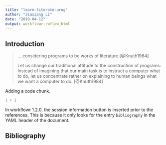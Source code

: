 ```yaml
---
title: "learn-literate-prog"
author: "Jiaxiang Li"
date: "2019-04-12"
output: workflowr::wflow_html
---
```


## Introduction

>
... considering programs to be works of literature
[@Knuth1984]
>
Let us change our traditional attitude to the construction of programs: Instead of imagining that our main task is to instruct a computer what to do, let us concentrate rather on explaining to human beings what we want a computer to do.
[@Knuth1984]

Adding a code chunk.

```r
1 + 1
```

In workflowr 1.2.0, the session information button is inserted prior to the
references. This is because it only looks for the entry `bibliography` in the
YAML header of the document.

## Bibliography
